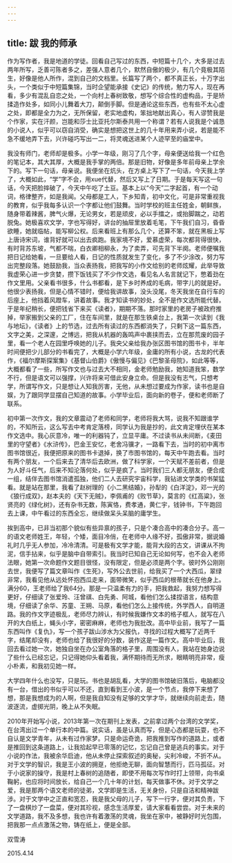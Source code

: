 ```yaml
---
---
---
```

title: 跋 我的师承
---







作为写作者，我是地道的学徒。回看自己写过的东西，中短篇十几个，大多是过去两年所写，乏善可陈者多之，差强人意者几个，默然自傲的极少，有几个竟极其陌生，好像是他人所作，混到自己的文档里。长篇写了两个，都不真正长，十万字出头，一个类似于中短篇集锦，当时企望能承接《史记》的传统，勉力写人，现在再看，多少有混乱自恋之处，一个向村上春树致敬，想写个综合性的虚构品，于是矫揉造作处多，如同小儿舞着大刀，颠倒手脚。但是通论这些东西，也有些不太心虚之处，即都是全力为之，无所保留，老实地虚构，笨拙地献出真心，有人谬赞我是个作家，实在汗颜，岂能和莎士比亚托尔斯泰共用一个称谓？若有人说我是个诚恳的小说人，似乎可以窃自消受，确实是想把这世上的几十年用来弄小说，若是能不急不缓地弄下去，兴许碰巧写出一二，将灵魂送进某个人迹罕至的庙堂中。

我没有师门，老师却是极多。小学一年级，刚习了几个字，母亲便送给我一个红色的笔记本，其大其厚，大概是我手掌的两倍。那是旧物，好像是多年前母亲上学余下的。写下一句话，母亲说。我便坐在炕头，在方桌上写下了一句话，今天我上学了，大概如此，“学”字不会，用xue代替，然后又写上了日期。于是每天写这一句话，今天把脸摔破了，今天中午吃了土豆。基本上以“今天”二字起首，有一个动词，格律整齐，如是我闻。父母都是工人，下乡知青，初中文化，可是非常重视我的教育，似乎我每多认识一个字都让他们鼓舞。当时学校的班主任姓金，朝鲜族，随身带着辣酱，脾气火爆，无论男女，若是顽皮，必以手擂之，或抬脚踹之，动若脱兔。她极喜欢文学，字也写得好，讲台的抽屉里放着毛笔，下午我们自习，昏昏欲睡，她就临帖，能写柳公权。后来看班上有那么几个，还算不笨，就在黑板上写上唐诗宋词，谁背好就可以出去疯跑。我家境不好，爱慕虚荣，每次都背得很快，有时背苏东坡，气都不喘，白衣卿相柳永，为了卖弄，可先背下半阕。老师便嘱我把日记给她看，一旦要给人看，日记的性质就发生了变化，多了不少涂改，努力写出完整段落。她鼓励我，当众表扬我，把我写的小作文给别的老师炫耀，此举导致我虚荣心进一步贪婪，攒下饭钱买了不少作文选，看见名人名言就记下，憋着劲在作文里用。父亲看书很多，什么书都看，是下乡时养成的毛病，带字儿的就是好。他很少表扬我，但是心情不错时，便给我讲故事，没头没尾，冬天我坐在自行车的后座上，他挡着风蹬车，讲着故事。我才知读书的妙处，全不是作文选所能代替。于是年纪稍长，便把钱省下来买《读者》，期期不落。那时家里的老房子被政府推掉，举家搬到父亲的工厂，住在车间里，就是在那生铁桌台上，我第一次读到《我与地坛》，《读者》上的节选，过去所有读过的东西都消失了，只剩下这一篇东西，文字之美，之深邃，之博远，把我从机器的轰鸣声中裹挟而去，立在那荒废的园子里，看一个老人在园里呼唤她的儿子。我央父亲给我办张区图书馆的图书卡，半年时间便把少儿部分的书看完了，大概是小学六年级，金庸的所有小说，古龙的代表作，《福尔摩斯探案集》《基督山伯爵》《傲慢与偏见》《巴黎圣母院》，如此等等，大概都看了一些，所写作文也与过去大不相同，金老师勉励我，她知道我笨，数学不行，但是语文可以强撑，兴许将来可借此安身立命。但是我没有志气，只想考学，所谓写作文，只是想让人知我厉害，无他，从未想过要成为作家，读书也是自娱，为了跟同学显摆自己知道的故事。小学毕业后，面向新的卷子，便和老师断了联系。

初中第一次作文，我的文章震动了老师和同学，老师将我大骂，说我不知跟谁学的，不知所云，这么写去中考肯定落榜，同学认为我是抄的，此文肯定埋伏在某本作文选中。我心灰意冷，唯一的利器钝了，立显平庸。不过读书从未间断，《麦田里的守望者》《水浒传》，巴金王安忆，老舍冯骥才，一路看下去，当时的初中离市图书馆很近，我便把原来的图书卡退掉，换了市图书馆的，每天中午跑去看。当时有两个朋友，一个后来去了清华后去欧洲，做了科学家，一个天赋不差前者，但是为人好斗任气，后来不知沦落何处，似乎是疯了。当时我们三人都无朋友，便合成一组，结伴去图书馆消遣孤独，他们二人去研究宇宙科学，我钻进文学类的书架猛看。就是站在那里，我看了赵树理的《小二黑结婚》，孙犁的《白洋淀》，邓一光的《狼行成双》，赵本夫的《天下无贼》，李佩甫的《败节草》，莫言的《红高粱》，张贤亮的《绿化树》，还有杂书无数，陈寅恪，费孝通，黄仁宇，钱钟书，下午跑回去上课，中午看过的东西全忘，继续做呆头呆脑的庸学生。

挨到高中，已非当初那个貌似有些异禀的孩子，只是个凑合高中的凑合分子。高一的语文老师姓王，年轻，个矮，面目冷俏，在老师中人缘不好，孤傲非常，据说婚礼时几乎无人参加，冷冷清清。可是极有文学才能，能背大段的古文，讲课从不拘泥，信手拈来，似乎是脑中自带索引。我当时已知自己无论如何写，也不会入老师法眼，她第一次命题作文题目很怪，没有限定，但是必须是两个字。彼时外公刚刚去世，我便写了篇文章叫作《生死》，写外公去世前，给我买了一个大西瓜，翠绿非常，我看见他从远处怀抱西瓜走来，面带微笑，似乎西瓜的根蒂就长在他身上。满分60，王老师给了我64分。那是一只温柔有力的手，把我救起，我努力想写得更好，仔细读了张爱玲、汪曾祺、白先勇、阿城，看他们怎么揉捏语言，结构意境，仔细读了余华、苏童、王朔、马原，看他们怎么上接传统，外学西人，自明道路。我的作文字迹极乱，老师尽力辨认，有时候我嫌作文本的格子框人，就写在八开的大白纸上，蝇头小字，密密麻麻，老师也为我批改。高中毕业前，我写了一篇东西叫作《复仇》，写一个孩子跋山涉水为父报仇，寻找的过程大概写了近两千字，结尾却没有，老师也给了我很好的分数，装作这是一篇作文。高中毕业后，我回去看过她一次，她独自坐在办公室角落的格子里，周围没有人，我站在她身边说了些什么已经忘记，只记得她仰头看着我，满怀期待而无所求，眼睛明亮非常，瘦小朴素，和我初见她一样。

大学四年什么也没写，只是玩。书也是胡乱看，大学的图书馆破旧落后，电脑都没有一台，借出的书似乎可以不还，直到看到王小波，是一个节点，我停下来想了想，那是我想成为的人啊，但是我自知没有足够的文学才华，就继续向前走去，随波逐流，虚掷光阴，晚上从不失眠。

2010年开始写小说，2013年第一次在期刊上发表，之前拿过两个台湾的文学奖，在台湾出过一个单行本的中篇。说实话，虽是认真而写，但是心态都是玩耍，也不自认是文学青年，从未有过作家梦。只是命运奇诡，把我推到写作的道路上，或者是推回到这条道路上，让我拾起早已零落的记忆，忘记自己曾是逃兵的事实。对于小说的作法，我被余华启迪，他从未停止探索叙述的奥秘，尖利冷峻，不折不从。对于文学的智识，我是王小波的拥趸，他拒绝无聊，面向智慧而行，匹马孤征。对于小说家的操守，我是村上春树的追随者，即使不用每次写作时打上领带，向书桌鞠躬，也应将时间放长，给自己一个几十年的计划，每天做事不休。对于文学之爱，我是那两个语文老师的徒弟，文学即是生活，无关身份，只是自洁和精神跋涉。对于文学中之正直和宽忍，我是我父母的儿子，写下一行字，便对其负责，下了一盘棋炒了一盘菜，便对其珍视，感念生活厚爱，请大家看看尝尝。对于未来的文学道路，我不及多想，我也许有着激荡的灵魂，我坐在家中，被静好时光包围，把我那一点点激荡之物，铸在纸上，便是全部。


双雪涛

2015.4.14
